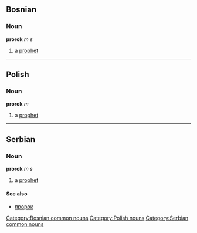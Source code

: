 ==Bosnian==
===Noun===
'''prorok''' ''m s''
#a [[prophet]]
[[Category:Bosnian common nouns]]

----

==Polish==
===Noun===
'''prorok''' ''m''
#a [[prophet]]
[[Category:Polish nouns]]

----

==Serbian==
===Noun===
'''prorok''' ''m s''
#a [[prophet]]
====See also====
*[[пророк]]
[[Category:Serbian common nouns]]